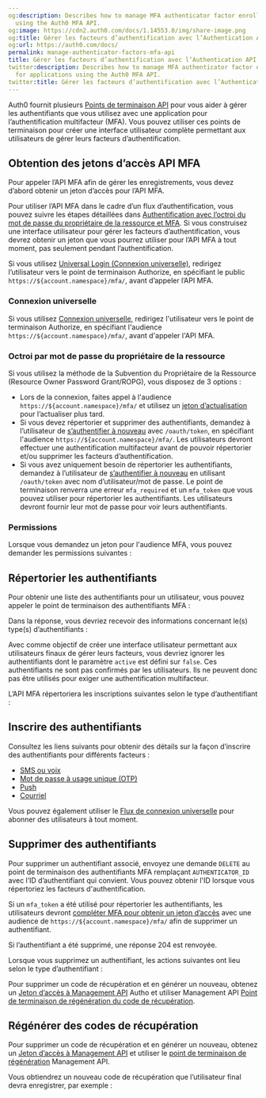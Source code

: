 ```yaml
---
og:description: Describes how to manage MFA authenticator factor enrollments for applications
  using the Auth0 MFA API.
og:image: https://cdn2.auth0.com/docs/1.14553.0/img/share-image.png
og:title: Gérer les facteurs d’authentification avec l’Authentication API
og:url: https://auth0.com/docs/
permalink: manage-authenticator-factors-mfa-api
title: Gérer les facteurs d’authentification avec l’Authentication API
twitter:description: Describes how to manage MFA authenticator factor enrollments
  for applications using the Auth0 MFA API.
twitter:title: Gérer les facteurs d’authentification avec l’Authentication API
---
```


Auth0 fournit plusieurs [Points de terminaison API](/api/authentication#multi-factor-authentication) pour vous aider à gérer les authentifiants que vous utilisez avec une application pour l’authentification multifacteur (MFA). Vous pouvez utiliser ces points de terminaison pour créer une interface utilisateur complète permettant aux utilisateurs de gérer leurs facteurs d’authentification.

## Obtention des jetons d’accès API MFA

Pour appeler l’API MFA afin de gérer les enregistrements, vous devez d’abord obtenir un jeton d’accès pour l’API MFA.

Pour utiliser l’API MFA dans le cadre d’un flux d’authentification, vous pouvez suivre les étapes détaillées dans [Authentification avec l’octroi du mot de passe du propriétaire de la ressource et MFA](/mfa/ropg-mfa). Si vous construisez une interface utilisateur pour gérer les facteurs d’authentification, vous devrez obtenir un jeton que vous pourrez utiliser pour l’API MFA à tout moment, pas seulement pendant l’authentification.

Si vous utilisez [Universal Login (Connexion universelle)](/login/universal-login), redirigez l’utilisateur vers le point de terminaison Authorize, en spécifiant le public `https://${account.namespace}/mfa/`, avant d’appeler l’API MFA.

### Connexion universelle

Si vous utilisez [Connexion universelle](/login/universal-login), redirigez l'utilisateur vers le point de terminaison Authorize, en spécifiant l'audience `https://${account.namespace}/mfa/`, avant d'appeler l'API MFA.



### Octroi par mot de passe du propriétaire de la ressource

Si vous utilisez la méthode de la Subvention du Propriétaire de la Ressource (Resource Owner Password Grant/ROPG), vous disposez de 3 options :

* Lors de la connexion, faites appel à l'audience `https://${account.namespace}/mfa/` et utilisez un [jeton d’actualisation](/security/tokens/refresh-tokens) pour l’actualiser plus tard.
* Si vous devez répertorier et supprimer des authentifiants, demandez à l’utilisateur de [s’authentifier à nouveau](/mfa/ropg-mfa) avec `/oauth/token`, en spécifiant l'audience `https://${account.namespace}/mfa/`. Les utilisateurs devront effectuer une authentification multifacteur avant de pouvoir répertorier et/ou supprimer les facteurs d’authentification.
* Si vous avez uniquement besoin de répertorier les authentifiants, demandez à l’utilisateur de [s’authentifier à nouveau](/mfa/ropg-mfa) en utilisant `/oauth/token` avec nom d’utilisateur/mot de passe. Le point de terminaison renverra une erreur `mfa_required` et un `mfa_token` que vous pouvez utiliser pour répertorier les authentifiants. Les utilisateurs devront fournir leur mot de passe pour voir leurs authentifiants.

### Permissions

Lorsque vous demandez un jeton pour l'audience MFA, vous pouvez demander les permissions suivantes :



## Répertorier les authentifiants

Pour obtenir une liste des authentifiants pour un utilisateur, vous pouvez appeler le point de terminaison des authentifiants MFA :



Dans la réponse, vous devriez recevoir des informations concernant le(s) type(s) d’authentifiants :



Avec comme objectif de créer une interface utilisateur permettant aux utilisateurs finaux de gérer leurs facteurs, vous devriez ignorer les authentifiants dont le paramètre `active` est défini sur `false`. Ces authentifiants ne sont pas confirmés par les utilisateurs. Ils ne peuvent donc pas être utilisés pour exiger une authentification multifacteur.

L’API MFA répertoriera les inscriptions suivantes selon le type d’authentifiant :



## Inscrire des authentifiants

Consultez les liens suivants pour obtenir des détails sur la façon d’inscrire des authentifiants pour différents facteurs :

* [SMS ou voix](/mfa/ropg-mfa/enroll-challenge-sms-voice-authenticators)
* [Mot de passe à usage unique (OTP)](/mfa/ropg-mfa/enroll-and-challenge-otp-authenticators)
* [Push](/mfa/ropg-mfa/enroll-and-challenge-push-authenticators)
* [Courriel](/mfa/ropg-mfa/enroll-and-challenge-email-authenticators)

Vous pouvez également utiliser le [Flux de connexion universelle](/mfa/auth0-guardian/create-custom-enrollment-tickets) pour abonner des utilisateurs à tout moment.

## Supprimer des authentifiants

Pour supprimer un authentifiant associé, envoyez une demande `DELETE` au point de terminaison des authentifiants MFA remplaçant `AUTHENTICATOR_ID` avec l’ID d’authentifiant qui convient. Vous pouvez obtenir l'ID lorsque vous répertoriez les facteurs d'authentification.

Si un `mfa_token` a été utilisé pour répertorier les authentifiants, les utilisateurs devront [compléter MFA pour obtenir un jeton d’accès](https://auth0.com/docs/fr-ca/api/authentication/muti-factor-authentication/verify-mfa-with-otp) avec une audience de `https://${account.namespace}/mfa/` afin de supprimer un authentifiant.



Si l’authentifiant a été supprimé, une réponse 204 est renvoyée.

Lorsque vous supprimez un authentifiant, les actions suivantes ont lieu selon le type d’authentifiant :

Pour supprimer un code de récupération et en générer un nouveau, obtenez un [Jeton d’accès à Management API](https://auth0.com/docs/api/management/v2/tokens) Autho et utiliser Management API [Point de terminaison de régénération du code de récupération](https://auth0.com/docs/api/management/v2/#!/Users/post_recovery_code_regeneration).

## Régénérer des codes de récupération

Pour supprimer un code de récupération et en générer un nouveau, obtenez un [Jeton d’accès à Management API](https://auth0.com/docs/api/management/v2/tokens) et utiliser  le [point de terminaison de régénération](https://auth0.com/docs/api/management/v2/#!/Users/post_recovery_code_regeneration) Management API.



Vous obtiendrez un nouveau code de récupération que l’utilisateur final devra enregistrer, par exemple :